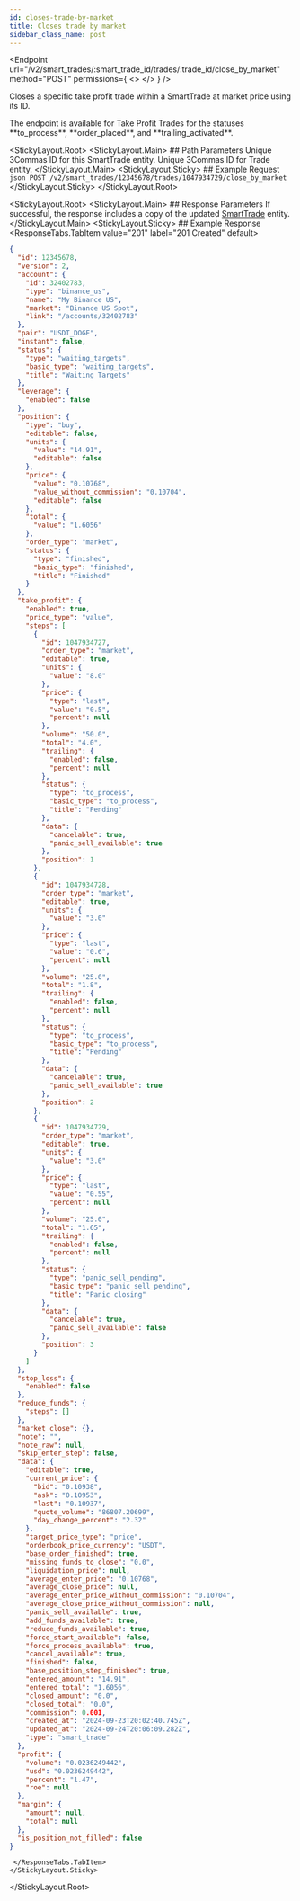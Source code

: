 ```yaml
---
id: closes-trade-by-market
title: Closes trade by market
sidebar_class_name: post
---
```



<Endpoint
  url="/v2/smart_trades/:smart_trade_id/trades/:trade_id/close_by_market"
  method="POST"
  permissions={
    <>
      <Permission title="Permission" description="SMART_TRADES_WRITE" />
      <Permission title="Security" description="SIGNED" />
    </>
  }
/>

Closes a specific take profit trade within a SmartTrade at market price using its ID.

<Informer variant="warning">
The endpoint is available for Take Profit Trades for the statuses **to_process**, **order_placed**, and **trailing_activated**.
</Informer>

<StickyLayout.Root>
    <StickyLayout.Main>
        ## Path Parameters
        <ApiParam name='smart_trade_id' type='integer' id="smart_trade_id" required>
        Unique 3Commas ID for this SmartTrade entity.
        </ApiParam>
        <ApiParam name='trade_id' type='integer' id="trade_id" required>
        Unique 3Commas ID for Trade entity.
        </ApiParam>
    </StickyLayout.Main>
    <StickyLayout.Sticky>
    ## Example Request
        ```json
        POST /v2/smart_trades/12345678/trades/1047934729/close_by_market
        ```
    </StickyLayout.Sticky>
</StickyLayout.Root>

<StickyLayout.Root>
    <StickyLayout.Main>
        ## Response Parameters
        If successful, the response includes a copy of the updated [SmartTrade](/smart-trade/0_smart_trade_entity.mdx) entity.
    </StickyLayout.Main>
    <StickyLayout.Sticky>
        ## Example Response
     <ResponseTabs.TabItem value="201" label="201 Created" default>
```json
{
  "id": 12345678,
  "version": 2,
  "account": {
    "id": 32402783,
    "type": "binance_us",
    "name": "My Binance US",
    "market": "Binance US Spot",
    "link": "/accounts/32402783"
  },
  "pair": "USDT_DOGE",
  "instant": false,
  "status": {
    "type": "waiting_targets",
    "basic_type": "waiting_targets",
    "title": "Waiting Targets"
  },
  "leverage": {
    "enabled": false
  },
  "position": {
    "type": "buy",
    "editable": false,
    "units": {
      "value": "14.91",
      "editable": false
    },
    "price": {
      "value": "0.10768",
      "value_without_commission": "0.10704",
      "editable": false
    },
    "total": {
      "value": "1.6056"
    },
    "order_type": "market",
    "status": {
      "type": "finished",
      "basic_type": "finished",
      "title": "Finished"
    }
  },
  "take_profit": {
    "enabled": true,
    "price_type": "value",
    "steps": [
      {
        "id": 1047934727,
        "order_type": "market",
        "editable": true,
        "units": {
          "value": "8.0"
        },
        "price": {
          "type": "last",
          "value": "0.5",
          "percent": null
        },
        "volume": "50.0",
        "total": "4.0",
        "trailing": {
          "enabled": false,
          "percent": null
        },
        "status": {
          "type": "to_process",
          "basic_type": "to_process",
          "title": "Pending"
        },
        "data": {
          "cancelable": true,
          "panic_sell_available": true
        },
        "position": 1
      },
      {
        "id": 1047934728,
        "order_type": "market",
        "editable": true,
        "units": {
          "value": "3.0"
        },
        "price": {
          "type": "last",
          "value": "0.6",
          "percent": null
        },
        "volume": "25.0",
        "total": "1.8",
        "trailing": {
          "enabled": false,
          "percent": null
        },
        "status": {
          "type": "to_process",
          "basic_type": "to_process",
          "title": "Pending"
        },
        "data": {
          "cancelable": true,
          "panic_sell_available": true
        },
        "position": 2
      },
      {
        "id": 1047934729,
        "order_type": "market",
        "editable": true,
        "units": {
          "value": "3.0"
        },
        "price": {
          "type": "last",
          "value": "0.55",
          "percent": null
        },
        "volume": "25.0",
        "total": "1.65",
        "trailing": {
          "enabled": false,
          "percent": null
        },
        "status": {
          "type": "panic_sell_pending",
          "basic_type": "panic_sell_pending",
          "title": "Panic closing"
        },
        "data": {
          "cancelable": true,
          "panic_sell_available": false
        },
        "position": 3
      }
    ]
  },
  "stop_loss": {
    "enabled": false
  },
  "reduce_funds": {
    "steps": []
  },
  "market_close": {},
  "note": "",
  "note_raw": null,
  "skip_enter_step": false,
  "data": {
    "editable": true,
    "current_price": {
      "bid": "0.10938",
      "ask": "0.10953",
      "last": "0.10937",
      "quote_volume": "86807.20699",
      "day_change_percent": "2.32"
    },
    "target_price_type": "price",
    "orderbook_price_currency": "USDT",
    "base_order_finished": true,
    "missing_funds_to_close": "0.0",
    "liquidation_price": null,
    "average_enter_price": "0.10768",
    "average_close_price": null,
    "average_enter_price_without_commission": "0.10704",
    "average_close_price_without_commission": null,
    "panic_sell_available": true,
    "add_funds_available": true,
    "reduce_funds_available": true,
    "force_start_available": false,
    "force_process_available": true,
    "cancel_available": true,
    "finished": false,
    "base_position_step_finished": true,
    "entered_amount": "14.91",
    "entered_total": "1.6056",
    "closed_amount": "0.0",
    "closed_total": "0.0",
    "commission": 0.001,
    "created_at": "2024-09-23T20:02:40.745Z",
    "updated_at": "2024-09-24T20:06:09.282Z",
    "type": "smart_trade"
  },
  "profit": {
    "volume": "0.0236249442",
    "usd": "0.0236249442",
    "percent": "1.47",
    "roe": null
  },
  "margin": {
    "amount": null,
    "total": null
  },
  "is_position_not_filled": false
}
```
     </ResponseTabs.TabItem>
    </StickyLayout.Sticky>
</StickyLayout.Root>
